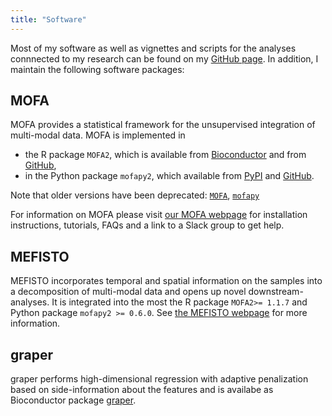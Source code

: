 ```yaml
---
title: "Software"
---
```


Most of my software as well as vignettes and scripts for the analyses connnected to my research can be found on my [ GitHub page](https://github.com/bv2). In addition, I maintain the following software packages:


## MOFA 

MOFA provides a statistical framework for the unsupervised integration of multi-modal data. MOFA is implemented in

* the R package `MOFA2`, which is available from [Bioconductor](http://bioconductor.org/packages/release/bioc/html/MOFA2.html) and from [GitHub](https://github.com/bioFAM/MOFA2), 
* in the Python package `mofapy2`, which available from [PyPI](https://pypi.org/project/mofapy2/) and [GitHub](https://github.com/bioFAM/mofapy2). 

Note that older versions have been deprecated: [`MOFA`](http://bioconductor.org/packages/release/bioc/html/MOFA.html), [`mofapy`](https://pypi.org/project/mofapy/)

For information on MOFA please visit [our MOFA webpage](https://biofam.github.io/MOFA2/) for installation instructions, tutorials, FAQs and a link to a Slack group to get help.

## MEFISTO

MEFISTO incorporates temporal and spatial information on the samples into a decomposition of multi-modal data and opens up novel downstream-analyses. It is integrated into the most the R package `MOFA2>= 1.1.7` and Python package `mofapy2 >= 0.6.0`. See [the MEFISTO webpage](https://biofam.github.io/MOFA2/MEFISTO) for more information.

## graper

graper performs high-dimensional regression with adaptive penalization based on side-information about the features and is availabe as Bioconductor package [graper](http://bioconductor.org/packages/release/bioc/html/graper.html).
